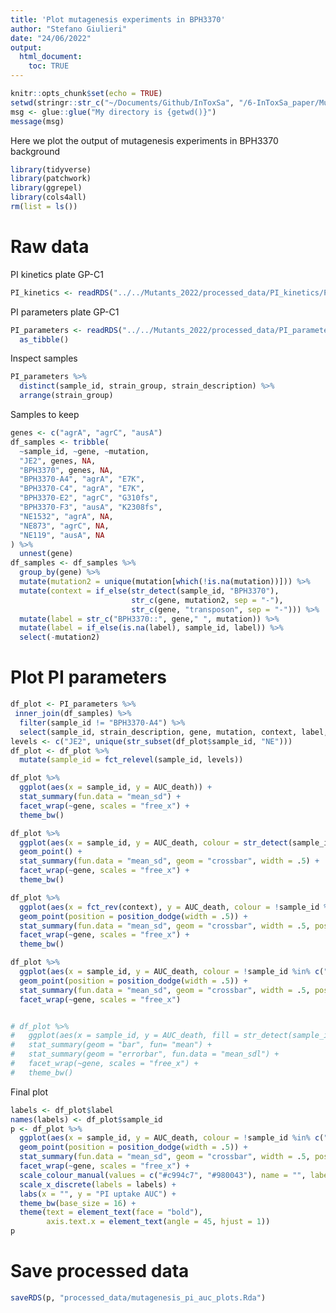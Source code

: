 ```yaml
---
title: 'Plot mutagenesis experiments in BPH3370'
author: "Stefano Giulieri"
date: "24/06/2022"
output: 
  html_document:
    toc: TRUE
---
```


```r
knitr::opts_chunk$set(echo = TRUE)
setwd(stringr::str_c("~/Documents/Github/InToxSa", "/6-InToxSa_paper/Mutagenesis"))
msg <- glue::glue("My directory is {getwd()}")
message(msg)
```


Here we plot the output of mutagenesis experiments in BPH3370 background

```r
library(tidyverse)
library(patchwork)
library(ggrepel)
library(cols4all)
rm(list = ls())
```

# Raw data

PI kinetics plate GP-C1

```r
PI_kinetics <- readRDS("../../Mutants_2022/processed_data/PI_kinetics/PI_kinetics_plateGP-C1.Rda")
```

PI parameters plate GP-C1

```r
PI_parameters <- readRDS("../../Mutants_2022/processed_data/PI_parameters/PI_parameters_plateGP-C1.Rda") %>%
  as_tibble()
```

Inspect samples

```r
PI_parameters %>%
  distinct(sample_id, strain_group, strain_description) %>%
  arrange(strain_group)
```

Samples to keep

```r
genes <- c("agrA", "agrC", "ausA")
df_samples <- tribble(
  ~sample_id, ~gene, ~mutation,
  "JE2", genes, NA, 
  "BPH3370", genes, NA,
  "BPH3370-A4", "agrA", "E7K", 
  "BPH3370-C4", "agrA", "E7K",
  "BPH3370-E2", "agrC", "G310fs",
  "BPH3370-F3", "ausA", "K2308fs",
  "NE1532", "agrA", NA,
  "NE873", "agrC", NA,
  "NE119", "ausA", NA
) %>%
  unnest(gene)
df_samples <- df_samples %>%
  group_by(gene) %>%
  mutate(mutation2 = unique(mutation[which(!is.na(mutation))])) %>%
  mutate(context = if_else(str_detect(sample_id, "BPH3370"),
                           str_c(gene, mutation2, sep = "-"),
                           str_c(gene, "transposon", sep = "-"))) %>%
  mutate(label = str_c("BPH3370::", gene," ", mutation)) %>%
  mutate(label = if_else(is.na(label), sample_id, label)) %>%
  select(-mutation2)
```


# Plot PI parameters

```r
df_plot <- PI_parameters %>%
 inner_join(df_samples) %>%
  filter(sample_id != "BPH3370-A4") %>%
  select(sample_id, strain_description, gene, mutation, context, label, AUC_death) 
levels <- c("JE2", unique(str_subset(df_plot$sample_id, "NE")))
df_plot <- df_plot %>%
  mutate(sample_id = fct_relevel(sample_id, levels))

df_plot %>%
  ggplot(aes(x = sample_id, y = AUC_death)) +
  stat_summary(fun.data = "mean_sd") +
  facet_wrap(~gene, scales = "free_x") +
  theme_bw()

df_plot %>%
  ggplot(aes(x = sample_id, y = AUC_death, colour = str_detect(sample_id, "BPH3370"))) +
  geom_point() +
  stat_summary(fun.data = "mean_sd", geom = "crossbar", width = .5) +
  facet_wrap(~gene, scales = "free_x") +
  theme_bw()

df_plot %>%
  ggplot(aes(x = fct_rev(context), y = AUC_death, colour = !sample_id %in% c("JE2", "BPH3370"))) +
  geom_point(position = position_dodge(width = .5)) +
  stat_summary(fun.data = "mean_sd", geom = "crossbar", width = .5, position = "dodge") +
  facet_wrap(~gene, scales = "free_x") +
  theme_bw()

df_plot %>%
  ggplot(aes(x = sample_id, y = AUC_death, colour = !sample_id %in% c("JE2", "BPH3370"))) +
  geom_point(position = position_dodge(width = .5)) +
  stat_summary(fun.data = "mean_sd", geom = "crossbar", width = .5, position = "dodge") +
  facet_wrap(~gene, scales = "free_x")


# df_plot %>%
#   ggplot(aes(x = sample_id, y = AUC_death, fill = str_detect(sample_id, "BPH3370"))) +
#   stat_summary(geom = "bar", fun= "mean") +
#   stat_summary(geom = "errorbar", fun.data = "mean_sdl") +
#   facet_wrap(~gene, scales = "free_x") +
#   theme_bw()
```

Final plot

```r
labels <- df_plot$label
names(labels) <- df_plot$sample_id
p <- df_plot %>%
  ggplot(aes(x = sample_id, y = AUC_death, colour = !sample_id %in% c("JE2", "BPH3370"))) +
  geom_point(position = position_dodge(width = .5)) +
  stat_summary(fun.data = "mean_sd", geom = "crossbar", width = .5, position = "dodge") +
  facet_wrap(~gene, scales = "free_x") +
  scale_colour_manual(values = c("#c994c7", "#980043"), name = "", labels = c("Wildtype", "Mutant")) +
  scale_x_discrete(labels = labels) +
  labs(x = "", y = "PI uptake AUC") +
  theme_bw(base_size = 16) +
  theme(text = element_text(face = "bold"),
        axis.text.x = element_text(angle = 45, hjust = 1))
p
```


# Save processed data

```r
saveRDS(p, "processed_data/mutagenesis_pi_auc_plots.Rda")
```

